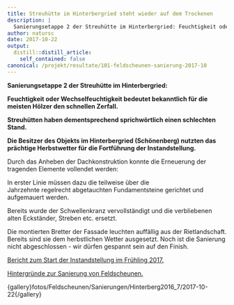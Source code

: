 ```yaml
---
title: Streuhütte im Hinterbergried steht wieder auf dem Trockenen
description: |
  Sanierungsetappe 2 der Streuhütte im Hinterbergried: Feuchtigkeit oder Wechselfeuchtigkeit bedeutet bekanntlich für die meisten Hölzer den schnellen Zerfall. Streuhütten haben dementsprechend sprichwörtlich einen schlechten Stand. Die Besitzer des Objekts im Hinterbergried (Schönenberg) nutzten das prächtige Herbstwetter für die Fortführung der Instandstellung. 
author: natursc
date: 2017-10-22
output:
  distill::distill_article:
    self_contained: false
canonical: /projekt/resultate/101-feldscheunen-sanierung-2017-10
---
```



**Sanierungsetappe 2 der Streuhütte im Hinterbergried:**

**Feuchtigkeit oder Wechselfeuchtigkeit bedeutet bekanntlich für die
meisten Hölzer den schnellen Zerfall.**

**Streuhütten haben dementsprechend sprichwörtlich einen schlechten
Stand.**

**Die Besitzer des Objekts im Hinterbergried (Schönenberg) nutzten das
prächtige Herbstwetter für die Fortführung der Instandstellung. **

Durch das Anheben der Dachkonstruktion konnte die Erneuerung der
tragenden Elemente vollendet werden:

In erster Linie müssen dazu die teilweise über die
Jahrzehnte regelrecht abgetauchten Fundamentsteine gerichtet und
aufgemauert werden.

Bereits wurde der Schwellenkranz vervollständigt und die verbliebenen
alten Eckständer, Streben etc. ersetzt.

Die montierten Bretter der Fassade leuchten auffällig aus der
Rietlandschaft. Bereits sind sie dem herbstlichen Wetter ausgesetzt.
Noch ist die Sanierung nicht abgeschlossen - wir dürfen gespannt sein
auf den Finish. 

[Bericht zum Start der Instandstellung im Frühling
2017.](http://www.wieselundco.ch/projekt/resultate/94-feldscheunen-sanierung-2016-7)

[Hintergründe zur Sanierung von
Feldscheunen.](http://www.wieselundco.ch/projekt/massnahmen/62-wir-unterstuetzen-die-instanstellung-von-feldscheunen) 

{gallery}fotos/Feldscheunen/Sanierungen/Hinterberg2016\_7/2017-10-22{/gallery}

<!--http://wieselundco.ch/projekt/resultate/101-feldscheunen-sanierung-2017-10-->
